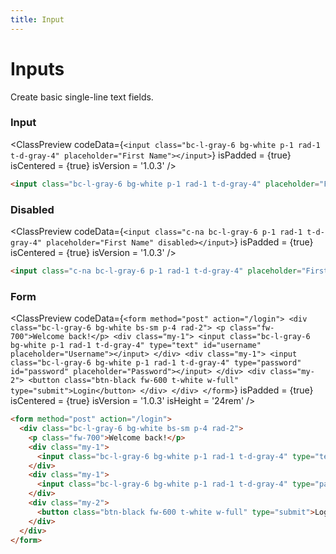 ```yaml
---
title: Input
---
```



# Inputs

Create basic single-line text fields.

### Input

<ClassPreview
  codeData={`
    <input class="bc-l-gray-6 bg-white p-1 rad-1 t-d-gray-4" placeholder="First Name"></input>
  `}
  isPadded = {true}
  isCentered = {true}
  isVersion = '1.0.3'
/>

```html
<input class="bc-l-gray-6 bg-white p-1 rad-1 t-d-gray-4" placeholder="First Name"></input>
```

### Disabled

<ClassPreview
  codeData={`
    <input class="c-na bc-l-gray-6 p-1 rad-1 t-d-gray-4" placeholder="First Name" disabled></input>
  `}
  isPadded = {true}
  isCentered = {true}
  isVersion = '1.0.3'
/>

```html
<input class="c-na bc-l-gray-6 p-1 rad-1 t-d-gray-4" placeholder="First Name" disabled></input>
```

### Form

<ClassPreview
  codeData={`
    <form method="post" action="/login">
      <div class="bc-l-gray-6 bg-white bs-sm p-4 rad-2">
        <p class="fw-700">Welcome back!</p>
        <div class="my-1">
          <input class="bc-l-gray-6 bg-white p-1 rad-1 t-d-gray-4" type="text" id="username" placeholder="Username"></input>
        </div>
        <div class="my-1">
          <input class="bc-l-gray-6 bg-white p-1 rad-1 t-d-gray-4" type="password" id="password" placeholder="Password"></input>
        </div>
        <div class="my-2">
          <button class="btn-black fw-600 t-white w-full" type="submit">Login</button>
        </div>
      </div>
    </form>
  `}
  isPadded = {true}
  isCentered = {true}
  isVersion = '1.0.3'
  isHeight = '24rem'
/>

```html
<form method="post" action="/login">
  <div class="bc-l-gray-6 bg-white bs-sm p-4 rad-2">
    <p class="fw-700">Welcome back!</p>
    <div class="my-1">
      <input class="bc-l-gray-6 bg-white p-1 rad-1 t-d-gray-4" type="text" id="username" placeholder="Username"></input>
    </div>
    <div class="my-1">
      <input class="bc-l-gray-6 bg-white p-1 rad-1 t-d-gray-4" type="password" id="password" placeholder="Password"></input>
    </div>
    <div class="my-2">
      <button class="btn-black fw-600 t-white w-full" type="submit">Login</button>
    </div>
  </div>
</form>
```